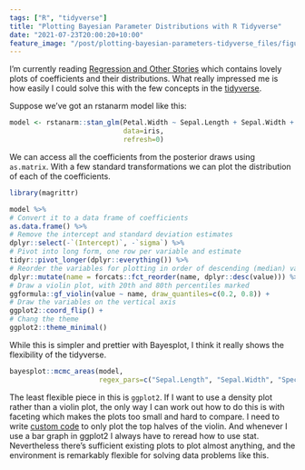 ```yaml
---
tags: ["R", "tidyverse"]
title: "Plotting Bayesian Parameter Distributions with R Tidyverse"
date: "2021-07-23T20:00:20+10:00"
feature_image: "/post/plotting-bayesian-parameters-tidyverse_files/figure-html/unnamed-chunk-2-1.png"
---
```


I'm currently reading [Regression and Other Stories](https://avehtari.github.io/ROS-Examples/) which contains lovely plots of coefficients and their distributions.
What really impressed me is how easily I could solve this with the few concepts in the [tidyverse](https://www.tidyverse.org/).

Suppose we've got an rstanarm model like this:


```r
model <- rstanarm::stan_glm(Petal.Width ~ Sepal.Length + Sepal.Width + Species, 
                            data=iris,
                            refresh=0)
```

We can access all the coefficients from the posterior draws using `as.matrix`.
With a few standard transformations we can plot the distribution of each of the coefficients.

```r
library(magrittr)

model %>%
# Convert it to a data frame of coefficients
as.data.frame() %>% 
# Remove the intercept and standard deviation estimates
dplyr::select(-`(Intercept)`, -`sigma`) %>% 
# Pivot into long form, one row per variable and estimate
tidyr::pivot_longer(dplyr::everything()) %>% 
# Reorder the variables for plotting in order of descending (median) value
dplyr::mutate(name = forcats::fct_reorder(name, dplyr::desc(value))) %>% #
# Draw a violin plot, with 20th and 80th percentiles marked
ggformula::gf_violin(value ~ name, draw_quantiles=c(0.2, 0.8)) +
# Draw the variables on the vertical axis
ggplot2::coord_flip() +
# Chang the theme
ggplot2::theme_minimal()
```

While this is simpler and prettier with Bayesplot, I think it really shows the flexibility of the tidyverse.

```r
bayesplot::mcmc_areas(model, 
                      regex_pars=c("Sepal.Length", "Sepal.Width", "Species.*"))
```

The least flexible piece in this is `ggplot2`.
If I want to use a density plot rather than a violin plot, the only way I can work out how to do this is with faceting which makes the plots too small and hard to compare.
I need to write [custom code](https://stackoverflow.com/questions/52034747/plot-only-one-side-half-of-the-violin-plot) to only plot the top halves of the violin.
And whenever I use a bar graph in ggplot2 I always have to reread how to use stat.
Nevertheless there's sufficient existing plots to plot almost anything, and the environment is remarkably flexible for solving data problems like this.

